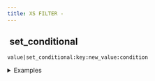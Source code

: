 ```yaml
---
title: XS FILTER -
---
```


## <img src="../assets/docuBadge (11).png" alt="" data-size="line"> set\_conditional <a href="#xs" id="xs"></a>

`value|set_conditional:key:new_value:condition`

<details>

<summary>Examples</summary>

```javascript
{}|set_conditional:"status":"active":true      // Returns {"status":"active"}
{}|set_conditional:"status":"active":false     // Returns {}
```

</details>
